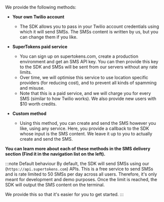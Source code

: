 
We provide the following methods:
- **Your own Twilio account**
    - The SDK allows you to pass in your Twilio account credentials using which it will send SMSs. The SMSs content is written by us, but you can change them if you like.

- **SuperTokens paid service**
    - You can sign up on supertokens.com, create a production environment and get an SMS API key. You can then provide this key to the SDK and SMSs will be sent from our servers without any rate limits.
    - Over time, we will optimise this service to use location specific providers (for reducing cost), and to prevent all kinds of spamming and misuse.
    - Note that this is a paid service, and we will charge you for every SMS (similar to how Twilio works). We also provide new users with $10 worth credits.

- **Custom method**
    - Using this method, you can create and send the SMS however you like, using any service. Here, you provide a callback to the SDK whose input is the SMS content. We leave it up to you to actually create and send the SMS.

**You can learn more about each of these methods in the SMS delivery section (Find it in the navigation list on the left).**

:::note Default behaviour
By default, the SDK will send SMSs using our (`https://api.supertokens.com`) APIs. This is a free service to send SMSs and is rate limited to 50 SMSs per day across all users. Therefore, it's only meant for development and demo purposes. Once the limit is reached, the SDK will output the SMS content on the terminal.

We provide this so that it's easier for you to get started.
:::